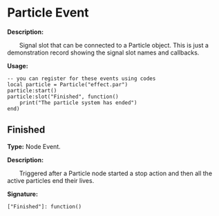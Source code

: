 
# Particle Event

**Description:**

&emsp;&emsp;Signal slot that can be connected to a Particle object.
This is just a demonstration record showing the signal slot names and callbacks.

**Usage:**
```tl
-- you can register for these events using codes
local particle = Particle("effect.par")
particle:start()
particle:slot("Finished", function()
	print("The particle system has ended")
end)
```

## Finished

**Type:** Node Event.

**Description:**

&emsp;&emsp;Triggered after a Particle node started a stop action and then all the active particles end their lives.

**Signature:**
```tl
["Finished"]: function()
```
